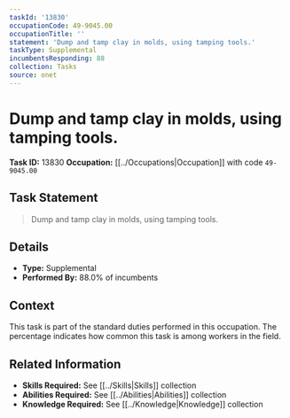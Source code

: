```yaml
---
taskId: '13830'
occupationCode: 49-9045.00
occupationTitle: ''
statement: 'Dump and tamp clay in molds, using tamping tools.'
taskType: Supplemental
incumbentsResponding: 88
collection: Tasks
source: onet
---
```

# Dump and tamp clay in molds, using tamping tools.

**Task ID:** 13830
**Occupation:** [[../Occupations|Occupation]] with code `49-9045.00`

## Task Statement

> Dump and tamp clay in molds, using tamping tools.

## Details

- **Type:** Supplemental
- **Performed By:** 88.0% of incumbents

## Context

This task is part of the standard duties performed in this occupation. The percentage indicates how common this task is among workers in the field.

## Related Information

- **Skills Required:** See [[../Skills|Skills]] collection
- **Abilities Required:** See [[../Abilities|Abilities]] collection
- **Knowledge Required:** See [[../Knowledge|Knowledge]] collection
